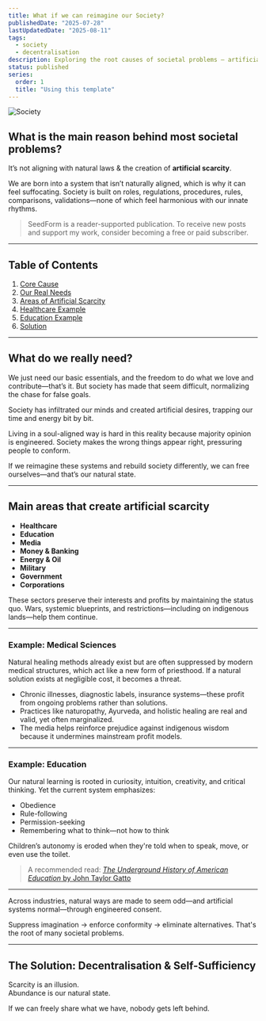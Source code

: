 ```yaml
---
title: What if we can reimagine our Society?
publishedDate: "2025-07-28"
lastUpdatedDate: "2025-08-11"
tags:
  - society
  - decentralisation
description: Exploring the root causes of societal problems — artificial scarcity, systemic misalignment with natural laws — and imagining a decentralised, self-sufficient future.
status: published
series:
  order: 1
  title: "Using this template"
---
```


<Image src="/society.jpg" alt="Society" width={1200} height={630} className="my-6 rounded-md" />

## What is the main reason behind most societal problems?

It’s not aligning with natural laws & the creation of **artificial scarcity**.

We are born into a system that isn’t naturally aligned, which is why it can feel suffocating. Society is built on roles, regulations, procedures, rules, comparisons, validations—none of which feel harmonious with our innate rhythms.

> SeedForm is a reader-supported publication. To receive new posts and support my work, consider becoming a free or paid subscriber.

---

## Table of Contents
1. [Core Cause](#what-is-the-main-reason-behind-most-societal-problems)  
2. [Our Real Needs](#what-do-we-really-need)  
3. [Areas of Artificial Scarcity](#main-areas-that-create-artificial-scarcity)  
4. [Healthcare Example](#example-medical-sciences)  
5. [Education Example](#example-education)  
6. [Solution](#the-solution-decentralisation--selfsufficiency)

---

## What do we really need?

We just need our basic essentials, and the freedom to do what we love and contribute—that’s it. But society has made that seem difficult, normalizing the chase for false goals.

Society has infiltrated our minds and created artificial desires, trapping our time and energy bit by bit.

Living in a soul-aligned way is hard in this reality because majority opinion is engineered. Society makes the wrong things appear right, pressuring people to conform.

If we reimagine these systems and rebuild society differently, we can free ourselves—and that’s our natural state.

---

## Main areas that create artificial scarcity

- **Healthcare**
- **Education**
- **Media**
- **Money & Banking**
- **Energy & Oil**
- **Military**
- **Government**
- **Corporations**

These sectors preserve their interests and profits by maintaining the status quo. Wars, systemic blueprints, and restrictions—including on indigenous lands—help them continue.

---

### Example: Medical Sciences

Natural healing methods already exist but are often suppressed by modern medical structures, which act like a new form of priesthood. If a natural solution exists at negligible cost, it becomes a threat.

- Chronic illnesses, diagnostic labels, insurance systems—these profit from ongoing problems rather than solutions.
- Practices like naturopathy, Ayurveda, and holistic healing are real and valid, yet often marginalized.
- The media helps reinforce prejudice against indigenous wisdom because it undermines mainstream profit models.

---

### Example: Education

Our natural learning is rooted in curiosity, intuition, creativity, and critical thinking. Yet the current system emphasizes:

- Obedience
- Rule-following
- Permission-seeking
- Remembering what to think—not how to think

Children’s autonomy is eroded when they're told when to speak, move, or even use the toilet.

> A recommended read: [*The Underground History of American Education* by John Taylor Gatto](https://www.goodreads.com/book/show/35307687)

---

Across industries, natural ways are made to seem odd—and artificial systems normal—through engineered consent.

Suppress imagination → enforce conformity → eliminate alternatives. That's the root of many societal problems.

---

## The Solution: Decentralisation & Self-Sufficiency

Scarcity is an illusion.  
Abundance is our natural state.

If we can freely share what we have, nobody gets left behind.
